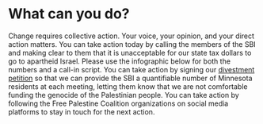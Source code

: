# What can you do?

Change requires collective action. Your voice, your opinion, and your direct action matters.
You can take action today by calling the members of the SBI and making clear to them that it is unacceptable for our state tax dollars to go to apartheid Israel. Please use the infographic below for both the numbers and a call-in script.
You can take action by signing our [divestment petition](https://form.jotform.com/antiwarmn/AWCSBIpetition) so that we can provide the SBI a quantifiable number of Minnesota residents at each meeting, letting them know that we are not comfortable funding the genocide of the Palestinian people.
You can take action by following the Free Palestine Coalition organizations on social media platforms to stay in touch for the next action.